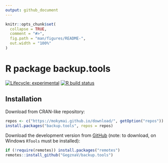 ```yaml
---
output: github_document
---
```


<!-- README.md is generated from README.Rmd. Please edit that file -->

```r
knitr::opts_chunk$set(
  collapse = TRUE,
  comment = "#>",
  fig.path = "man/figures/README-",
  out.width = "100%"
)
```

# R package **backup.tools**

<!-- badges: start -->
[![Lifecycle: experimental](https://img.shields.io/badge/lifecycle-experimental-orange.svg)](https://www.tidyverse.org/lifecycle/#experimental)
[![R build status](https://github.com/GegznaV/backup.tools/workflows/R-CMD-check/badge.svg)](https://github.com/GegznaV/backup.tools/actions)

<!-- badges: end -->



<!-- The goal of backup.tools is to ... -->

## Installation

Download from CRAN-like repository:

```r
repos <- c("https://mokymai.github.io/download/", getOption("repos"))
install.packages("backup.tools", repos = repos)
```


Download the development version from [GitHub](https://github.com/) (note: to download, on Windows `RTools` must be installed):

```r
if (!require(remotes)) install.packages("remotes")
remotes::install_github("GegznaV/backup.tools")
```

